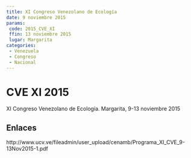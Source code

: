 ```yaml
---
title: XI Congreso Venezolano de Ecología
date: 9 noviembre 2015
params:
 code: 2015_CVE_XI
 ffin: 13 noviembre 2015
 lugar: Margarita
categories: 
 - Venezuela
 - Congreso
 - Nacional
---
```

# CVE XI 2015

XI Congreso Venezolano de Ecología. Margarita, 9-13 noviembre 2015

## Enlaces 

http://www.ucv.ve/fileadmin/user_upload/cenamb/Programa_XI_CVE_9-13Nov2015-1.pdf
